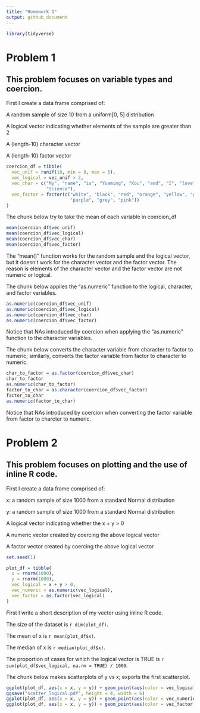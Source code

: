```yaml
---
title: "Homework 1"
output: github_document
---
```


```r
library(tidyverse)
```

# Problem 1
## This problem focuses on variable types and coercion.

First I create a data frame comprised of:


A random sample of size 10 from a uniform[0, 5] distribution

A logical vector indicating whether elements of the sample are greater than 2

A (length-10) character vector

A (length-10) factor vector

```r
coercion_df = tibble(
  vec_unif = runif(10, min = 0, max = 5),
  vec_logical = vec_unif > 2,
  vec_char = c("My", "name", "is", "Yueming", "Kou", "and", "I", "love", "Data", 
               "Science"),
  vec_factor = factor(c("white", "black", "red", "orange", "yellow", "green", "blue", 
                        "purple", "grey", "pink"))
)
```

The chunk below try to take the mean of each variable in coercion_df

```r
mean(coercion_df$vec_unif)
mean(coercion_df$vec_logical)
mean(coercion_df$vec_char)
mean(coercion_df$vec_factor)
```

The "mean()" function works for the random sample and the logical vector,
but it doesn't work for the character vector and the factor vector.
The reason is elements of the character vector and the factor vector are not numeric or logical.

The chunk below applies the "as.numeric" function to the logical, character, and factor variables.

```r
as.numeric(coercion_df$vec_unif)
as.numeric(coercion_df$vec_logical)
as.numeric(coercion_df$vec_char)
as.numeric(coercion_df$vec_factor)
```

Notice that NAs introduced by coercion when applying the "as.numeric" function to the character variables.


The chunk below converts the character variable from character to factor to numeric; similarly, converts the factor variable from factor to character to numeric.

```r
char_to_factor = as.factor(coercion_df$vec_char)
char_to_factor
as.numeric(char_to_factor)
factor_to_char = as.character(coercion_df$vec_factor)
factor_to_char
as.numeric(factor_to_char)
```

Notice that NAs introduced by coercion when converting the factor variable from factor to charcter to numeric.


# Problem 2
## This problem focuses on plotting and the use of inline R code.

First I create a data frame comprised of:


x: a random sample of size 1000 from a standard Normal distribution

y: a random sample of size 1000 from a standard Normal distribution

A logical vector indicating whether the x + y > 0

A numeric vector created by coercing the above logical vector

A factor vector created by coercing the above logical vector

```r
set.seed(1)

plot_df = tibble(
  x = rnorm(1000),
  y = rnorm(1000),
  vec_logical = x + y > 0,
  vec_numeric = as.numeric(vec_logical),
  vec_factor = as.factor(vec_logical)
)

```

First I write a short description of my vector using inline R code.

The size of the dataset is `r dim(plot_df)`.

The mean of x is `r mean(plot_df$x)`.

The median of x is `r median(plot_df$x)`.

The proportion of cases for which the logical vector is TRUE is `r sum(plot_df$vec_logical, na.rm = TRUE) / 1000`.


The chunk below makes scatterplots of y vs x; exports the first scatterplot.

```r
ggplot(plot_df, aes(x = x, y = y)) + geom_point(aes(color = vec_logical))
ggsave("scatter_logical.pdf", height = 4, width = 6)
ggplot(plot_df, aes(x = x, y = y)) + geom_point(aes(color = vec_numeric)) 
ggplot(plot_df, aes(x = x, y = y)) + geom_point(aes(color = vec_factor)) 
```